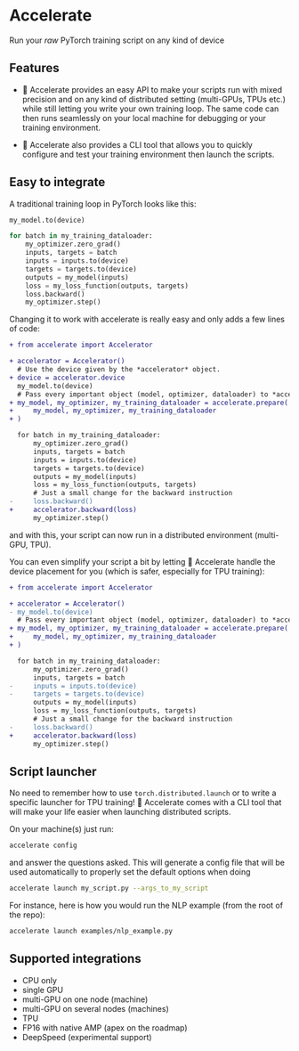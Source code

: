 <!--Copyright 2021 The HuggingFace Team. All rights reserved.

Licensed under the Apache License, Version 2.0 (the "License"); you may not use this file except in compliance with
the License. You may obtain a copy of the License at

http://www.apache.org/licenses/LICENSE-2.0

Unless required by applicable law or agreed to in writing, software distributed under the License is distributed on
an "AS IS" BASIS, WITHOUT WARRANTIES OR CONDITIONS OF ANY KIND, either express or implied. See the License for the
specific language governing permissions and limitations under the License.
-->

# Accelerate

Run your *raw* PyTorch training script on any kind of device

## Features

- 🤗 Accelerate provides an easy API to make your scripts run with mixed precision and on any kind of distributed
  setting (multi-GPUs, TPUs etc.) while still letting you write your own training loop. The same code can then runs
  seamlessly on your local machine for debugging or your training environment.

- 🤗 Accelerate also provides a CLI tool that allows you to quickly configure and test your training environment then
  launch the scripts.


## Easy to integrate

A traditional training loop in PyTorch looks like this:

```python
my_model.to(device)

for batch in my_training_dataloader:
    my_optimizer.zero_grad()
    inputs, targets = batch
    inputs = inputs.to(device)
    targets = targets.to(device)
    outputs = my_model(inputs)
    loss = my_loss_function(outputs, targets)
    loss.backward()
    my_optimizer.step()
```

Changing it to work with accelerate is really easy and only adds a few lines of code:

```diff
+ from accelerate import Accelerator

+ accelerator = Accelerator()
  # Use the device given by the *accelerator* object.
+ device = accelerator.device
  my_model.to(device)
  # Pass every important object (model, optimizer, dataloader) to *accelerator.prepare*
+ my_model, my_optimizer, my_training_dataloader = accelerate.prepare(
+     my_model, my_optimizer, my_training_dataloader
+ )

  for batch in my_training_dataloader:
      my_optimizer.zero_grad()
      inputs, targets = batch
      inputs = inputs.to(device)
      targets = targets.to(device)
      outputs = my_model(inputs)
      loss = my_loss_function(outputs, targets)
      # Just a small change for the backward instruction
-     loss.backward()
+     accelerator.backward(loss)
      my_optimizer.step()
```

and with this, your script can now run in a distributed environment (multi-GPU, TPU).

You can even simplify your script a bit by letting 🤗 Accelerate handle the device placement for you (which is safer,
especially for TPU training):

```diff
+ from accelerate import Accelerator

+ accelerator = Accelerator()
- my_model.to(device)
  # Pass every important object (model, optimizer, dataloader) to *accelerator.prepare*
+ my_model, my_optimizer, my_training_dataloader = accelerate.prepare(
+     my_model, my_optimizer, my_training_dataloader
+ )

  for batch in my_training_dataloader:
      my_optimizer.zero_grad()
      inputs, targets = batch
-     inputs = inputs.to(device)
-     targets = targets.to(device)
      outputs = my_model(inputs)
      loss = my_loss_function(outputs, targets)
      # Just a small change for the backward instruction
-     loss.backward()
+     accelerator.backward(loss)
      my_optimizer.step()
```

## Script launcher

No need to remember how to use `torch.distributed.launch` or to write a specific launcher for TPU training! 🤗
Accelerate comes with a CLI tool that will make your life easier when launching distributed scripts.

On your machine(s) just run:

```bash
accelerate config
```

and answer the questions asked. This will generate a config file that will be used automatically to properly set the
default options when doing

```bash
accelerate launch my_script.py --args_to_my_script
```

For instance, here is how you would run the NLP example (from the root of the repo):

```bash
accelerate launch examples/nlp_example.py
```

## Supported integrations

- CPU only
- single GPU
- multi-GPU on one node (machine)
- multi-GPU on several nodes (machines)
- TPU
- FP16 with native AMP (apex on the roadmap)
- DeepSpeed (experimental support)
